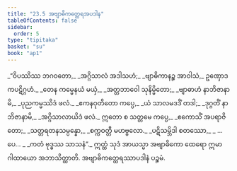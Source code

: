 ```yaml
---
title: "23.5 အဗျာဓိကတ္ထေရအပဒါန"
tableOfContents: false
sidebar:
  order: 5
type: "tipitaka"
basket: "su"
book: "ap1"
---
```



<DynamicBreadcrumb />

<Division number="24" book="ap1" e="ch" v="20" p="241">

<Paragraph number="2930" type="verses" book="ap1">
_“ဝိပဿိဿ ဘဂဝတော,_  
_အဂ္ဂိသာလံ အဒါသဟံ;_  
_ဗျာဓိကာနဉ္စ အာဝါသံ,_  
ဥဏှောဒကပဋိဂ္ဂဟံ._  

</Paragraph>

</Division>
<Division number="25" book="ap1" e="ch" v="20" p="241">

<Paragraph number="2931" type="verses" book="ap1">
_တေန ကမ္မေနယံ မယှံ,_  
_အတ္တဘာဝေါ သုနိမ္မိတော;_  
_ဗျာဓာဟံ နာဘိဇာနာမိ,_  
_ပုညကမ္မဿိဒံ ဖလံ._  

</Paragraph>

</Division>
<Division number="26" book="ap1" e="ch" v="20" p="241">

<Paragraph number="2932" type="verses" book="ap1">
_ဧကနဝုတိတော ကပ္ပေ,_  
_ယံ သာလမဒဒိံ တဒါ;_  
_ဒုဂ္ဂတိံ နာဘိဇာနာမိ,_  
_အဂ္ဂိသာလာယိဒံ ဖလံ._  

</Paragraph>

</Division>
<Division number="27" book="ap1" e="ch" v="20" p="241">

<Paragraph number="2933" type="verses" book="ap1">
ဣတော စ သတ္တမေ ကပ္ပေ,_  
_ဧကောသိံ အပရာဇိတော;_  
_သတ္တရတနသမ္ပန္နော,_  
_စက္ကဝတ္တီ မဟဗ္ဗလော._  

</Paragraph>

</Division>
<Division number="28" book="ap1" e="ch" v="20" p="241">

<Paragraph number="2934" type="verses" book="ap1">
_ပဋိသမ္ဘိဒါ စတဿော,_  
_ …ပေ… _  
_ကတံ ဗုဒ္ဓဿ သာသနံ”._  

</Paragraph>

<Paragraph number="2935" book="ap1">
ဣတ္ထံ သုဒံ အာယသ္မာ အဗျာဓိကော ထေရော ဣမာ ဂါထာယော အဘာသိတ္ထာတိ.

</Paragraph>
</Division>

<Paragraph number="2936" type="center" book="ap1">
အဗျာဓိကတ္ထေရဿာပဒါနံ ပဉ္စမံ.
</Paragraph>